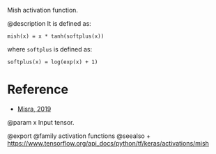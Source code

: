 Mish activation function.

@description
It is defined as:

`mish(x) = x * tanh(softplus(x))`

where `softplus` is defined as:

`softplus(x) = log(exp(x) + 1)`

# Reference
- [Misra, 2019](https://arxiv.org/abs/1908.08681)

@param x Input tensor.

@export
@family activation functions
@seealso
+ <https://www.tensorflow.org/api_docs/python/tf/keras/activations/mish>
